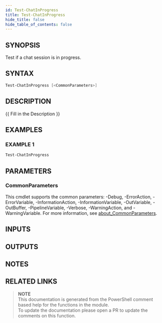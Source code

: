 ```yaml
---
id: Test-ChatInProgress
title: Test-ChatInProgress
hide_title: false
hide_table_of_contents: false
---
```


## SYNOPSIS

Test if a chat session is in progress.

## SYNTAX

```powershell
Test-ChatInProgress [<CommonParameters>]
```

## DESCRIPTION

{{ Fill in the Description }}

## EXAMPLES

### EXAMPLE 1

```powershell
Test-ChatInProgress
```

## PARAMETERS

### CommonParameters

This cmdlet supports the common parameters: -Debug, -ErrorAction, -ErrorVariable, -InformationAction, -InformationVariable, -OutVariable, -OutBuffer, -PipelineVariable, -Verbose, -WarningAction, and -WarningVariable. For more information, see [about_CommonParameters](http://go.microsoft.com/fwlink/?LinkID=113216).

## INPUTS

## OUTPUTS

## NOTES

## RELATED LINKS

> **NOTE**  
> This documentation is generated from the PowerShell comment based help for the functions in the module.  
> To update the documentation please open a PR to update the comments on this function.
